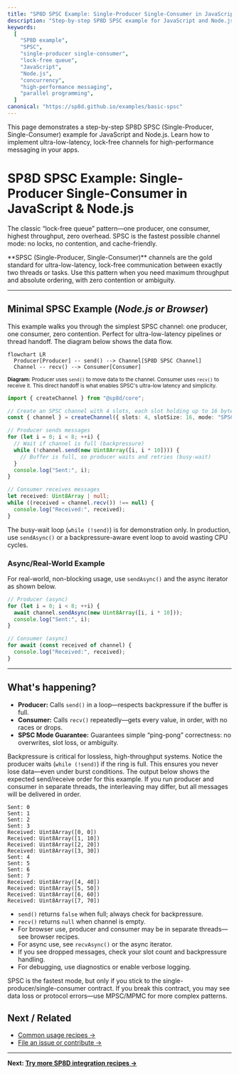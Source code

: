 ```yaml
---
title: "SP8D SPSC Example: Single-Producer Single-Consumer in JavaScript & Node.js"
description: "Step-by-step SP8D SPSC example for JavaScript and Node.js. Learn how to implement ultra-low-latency, lock-free single-producer single-consumer channels for high-performance messaging."
keywords:
  [
    "SP8D example",
    "SPSC",
    "single-producer single-consumer",
    "lock-free queue",
    "JavaScript",
    "Node.js",
    "concurrency",
    "high-performance messaging",
    "parallel programming",
  ]
canonical: "https://sp8d.github.io/examples/basic-spsc"
---
```



This page demonstrates a step-by-step SP8D SPSC (Single-Producer, Single-Consumer) example for JavaScript and Node.js. Learn how to implement ultra-low-latency, lock-free channels for high-performance messaging in your apps.

# SP8D SPSC Example: Single-Producer Single-Consumer in JavaScript & Node.js

The classic “lock-free queue” pattern—one producer, one consumer, highest throughput, zero overhead. SPSC is the fastest possible channel mode: no locks, no contention, and cache-friendly.

<Callout type="tip" title="Why SPSC?">
  **SPSC (Single-Producer, Single-Consumer)** channels are the gold standard for
  ultra-low-latency, lock-free communication between exactly two threads or
  tasks. Use this pattern when you need maximum throughput and absolute
  ordering, with zero contention or ambiguity.
</Callout>

---

## Minimal SPSC Example (_Node.js or Browser_)

<Callout type="info" title="How to read this example">
  This example walks you through the simplest SPSC channel: one producer, one
  consumer, zero contention. Perfect for ultra-low-latency pipelines or thread
  handoff. The diagram below shows the data flow.
</Callout>

```mermaid
flowchart LR
  Producer[Producer] -- send() --> Channel[SP8D SPSC Channel]
  Channel -- recv() --> Consumer[Consumer]
```

<sub className="diagram-caption">
  <strong>Diagram:</strong> Producer uses <code>send()</code> to move data to
  the channel. Consumer uses <code>recv()</code> to receive it. This direct
  handoff is what enables SPSC's ultra-low latency and simplicity.
</sub>

```ts copy showLineNumbers
import { createChannel } from "@sp8d/core";

// Create an SPSC channel with 4 slots, each slot holding up to 16 bytes.
const { channel } = createChannel({ slots: 4, slotSize: 16, mode: "SPSC" });

// Producer sends messages
for (let i = 0; i < 8; ++i) {
  // Wait if channel is full (backpressure)
  while (!channel.send(new Uint8Array([i, i * 10]))) {
    // Buffer is full, so producer waits and retries (busy-wait)
  }
  console.log("Sent:", i);
}

// Consumer receives messages
let received: Uint8Array | null;
while ((received = channel.recv()) !== null) {
  console.log("Received:", received);
}
```

<Callout type="warning" title="Busy-Wait Warning">
  The busy-wait loop (<code>while (!send)</code>) is for demonstration only. In
  production, use <code>sendAsync()</code> or a backpressure-aware event loop to
  avoid wasting CPU cycles.
</Callout>

### Async/Real-World Example

For real-world, non-blocking usage, use <code>sendAsync()</code> and the async
iterator as shown below.

```ts copy
// Producer (async)
for (let i = 0; i < 8; ++i) {
  await channel.sendAsync(new Uint8Array([i, i * 10]));
  console.log("Sent:", i);
}

// Consumer (async)
for await (const received of channel) {
  console.log("Received:", received);
}
```

---

## What's happening?

- **Producer:** Calls <code>send()</code> in a loop—respects backpressure if the buffer is full.
- **Consumer:** Calls <code>recv()</code> repeatedly—gets every value, in order, with no races or drops.
- **SPSC Mode Guarantee:** Guarantees simple “ping-pong” correctness: no overwrites, slot loss, or ambiguity.

<Callout type="tip" title="Backpressure Handling">
  Backpressure is critical for lossless, high-throughput systems. Notice the
  producer waits (<code>while (!send)</code>) if the ring is full. This ensures
  you never lose data—even under burst conditions.
</Callout>

<Callout type="info" title="What Should I See?">
  The output below shows the expected send/receive order for this example. If
  you run producer and consumer in separate threads, the interleaving may
  differ, but all messages will be delivered in order.
</Callout>

```text
Sent: 0
Sent: 1
Sent: 2
Sent: 3
Received: Uint8Array([0, 0])
Received: Uint8Array([1, 10])
Received: Uint8Array([2, 20])
Received: Uint8Array([3, 30])
Sent: 4
Sent: 5
Sent: 6
Sent: 7
Received: Uint8Array([4, 40])
Received: Uint8Array([5, 50])
Received: Uint8Array([6, 60])
Received: Uint8Array([7, 70])
```

<Callout type="warning" title="Gotchas & Tips">
  <ul>
    <li>
      <code>send()</code> returns <code>false</code> when full; always check for
      backpressure.
    </li>
    <li>
      <code>recv()</code> returns <code>null</code> when channel is empty.
    </li>
    <li>
      For browser use, producer and consumer may be in separate threads—see
      browser recipes.
    </li>
    <li>
      For async use, see <code>recvAsync()</code> or the async iterator.
    </li>
    <li>
      If you see dropped messages, check your slot count and backpressure
      handling.
    </li>
    <li>For debugging, use diagnostics or enable verbose logging.</li>
  </ul>
</Callout>

<Callout type="tip" title="Performance Note">
  SPSC is the fastest mode, but only if you stick to the
  single-producer/single-consumer contract. If you break this contract, you may
  see data loss or protocol errors—use MPSC/MPMC for more complex patterns.
</Callout>

## Next / Related

- [Common usage recipes →](/quickstart/common-recipes)
- [File an issue or contribute →](https://github.com/SP8D/sp8d)

---

**Next: [Try more SP8D integration recipes →](/quickstart/common-recipes)**
